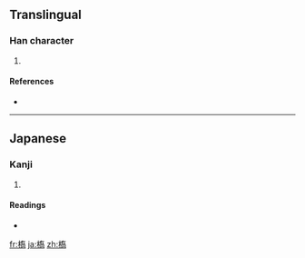 ==Translingual==

===Han character===
{{Han char|rn=75|rad=木|as=10|sn=14|four=|canj=木大口月 (DKRB)}}

# {{defn|Han|sort=木10}}

====References====
* {{Han ref|kx=0546.251|dkj=15351|hdz=80020.180|uh=69D7|ud=27095}}

----

==Japanese==

===Kanji===
{{ja-kanji|grade=|rs=木10}}

# {{defn|Japanese|sort=木10}}

====Readings====
* {{ja-readings|on=[[きょう]] (kyō)|kun=[[はし]] (hashi)}}

[[fr:槗]]
[[ja:槗]]
[[zh:槗]]